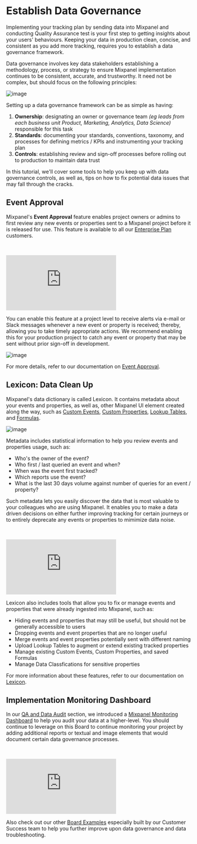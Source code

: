 # Establish Data Governance

Implementing your tracking plan by sending data into Mixpanel and conducting Quality Assurance test is your first step to getting insights about your users' behaviours. Keeping your data in production clean, concise, and consistent as you add more tracking, requires you to establish a data governance framework.

Data governance involves key data stakeholders establishing a methodology, process, or strategy to ensure Mixpanel implementation continues to be consistent, accurate, and trustworthy. It need not be complex, but should focus on the following principles:

![image](/tutorials/data-governance-principles.png "Data Governance Principles")

Setting up a data governance framework can be as simple as having:

1. **Ownership**: designating an owner or governance team *(eg leads from each business unit Product, Marketing, Analytics, Data Science)* responsible for this task
2. **Standards**: documenting your standards, conventions, taxonomy, and processes for defining metrics / KPIs and instrumenting your tracking plan
3. **Controls**: establishing review and sign-off processes before rolling out to production to maintain data trust

In this tutorial, we'll cover some tools to help you keep up with data governance controls, as well as, tips on how to fix potential data issues that may fall through the cracks.

## Event Approval

Mixpanel's **Event Approval** feature enables project owners or admins to first review any new events or properties sent to a Mixpanel project before it is released for use. This feature is available to all our [Enterprise Plan](https://mixpanel.com/settings/org/plan) customers.

<br />
<p style={{ position: 'relative', paddingBottom: '56.25%', height: 0, overflow: 'hidden' }}>
  <iframe src="https://www.youtube.com/embed/tVm9BYeuzPs?rel=0" title="Lexicon Overview and Data Clean Up" frameborder="0" webkitallowfullscreen="true" mozallowfullscreen="true" allowFullScreen style={{position: 'absolute', top: 0, left: 0, width: '100%', height: '100%'}}></iframe>
</p>

You can enable this feature at a project level to receive alerts via e-mail or Slack messages whenever a new event or property is received; thereby, allowing you to take timely appropriate actions. We recommend enabling this for your production project to catch any event or property that may be sent without prior sign-off in development.

![image](/tutorials/event-approval.png "Events Approval")

For more details, refer to our documentation on [Event Approval](/docs/data-governance/event-approval).

## Lexicon: Data Clean Up

Mixpanel's data dictionary is called Lexicon. It contains metadata about your events and properties, as well as, other Mixpanel UI element created along the way, such as [Custom Events](/docs/features/custom-events), [Custom Properties](/docs/features/custom-properties), [Lookup Tables](/docs/data-structure/lookup-tables), and [Formulas](/changelogs/2023-11-09-saved-formulas).

![image](/tutorials/events-metadata.png "Events Metadata")

Metadata includes statistical information to help you review events and properties usage, such as:

- Who's the owner of the event?
- Who first / last queried an event and when?
- When was the event first tracked?
- Which reports use the event?
- What is the last 30 days volume against number of queries for an event / property?

Such metadata lets you easily discover the data that is most valuable to your colleagues who are using Mixpanel. It enables you to make a data driven decisions on either further improving tracking for certain journeys or to entirely deprecate any events or properties to mimimize data noise.

<br />
<p style={{ position: 'relative', paddingBottom: '56.25%', height: 0, overflow: 'hidden' }}>
  <iframe src="https://www.youtube.com/embed/mf_AaDt4Hzw?rel=0" title="Lexicon Overview and Data Clean Up" frameborder="0" webkitallowfullscreen="true" mozallowfullscreen="true" allowFullScreen style={{position: 'absolute', top: 0, left: 0, width: '100%', height: '100%'}}></iframe>
</p>

Lexicon also includes tools that allow you to fix or manage events and properties that were already ingested into Mixpanel, such as:

- Hiding events and properties that may still be useful, but should not be generally accessible to users
- Dropping events and event properties that are no longer useful
- Merge events and event properties potentially sent with different naming
- Upload Lookup Tables to augment or extend existing tracked properties
- Manage existing Custom Events, Custom Properties, and saved Formulas
- Manage Data Classfications for sensitive properties

For more information about these features, refer to our documentation on [Lexicon](/docs/data-governance/lexicon).

## Implementation Monitoring Dashboard

In our [QA and Data Audit](/docs/tutorials/implement/qa-data-audit#mixpanel-monitoring-dashboard) section, we introduced a [Mixpanel Monitoring Dashboard](https://mixpanel.com/project/2195193/view/139237/app/boards/#id=6051217) to help you audit your data at a higher-level. You should continue to leverage on this Board to continue monitoring your project by adding additional reports or textual and image elements that would document certain data governance processes.

<br />
<p style={{ position: 'relative', paddingBottom: '56.25%', height: 0, overflow: 'hidden' }}>
  <iframe src="https://www.youtube.com/embed/0Uc4lodA9Ok?rel=0" title="Use a Board Template to Monitor Your Data Health" frameborder="0" webkitallowfullscreen="true" mozallowfullscreen="true" allowFullScreen style={{position: 'absolute', top: 0, left: 0, width: '100%', height: '100%'}}></iframe>
</p>

Also check out our other [Board Examples](/docs/boards/templates#other-examples) especially built by our Customer Success team to help you further improve upon data governance and data troubleshooting.
